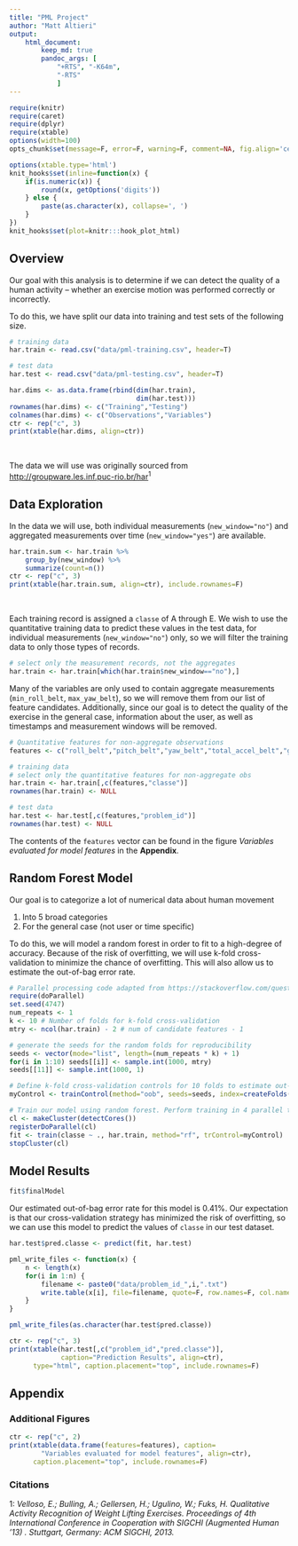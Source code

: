 ```yaml
---
title: "PML Project"
author: "Matt Altieri"
output:
    html_document:
        keep_md: true
        pandoc_args: [
            "+RTS", "-K64m",
            "-RTS"
            ]
---
```


```r
require(knitr)
require(caret)
require(dplyr)
require(xtable)
options(width=100)
opts_chunk$set(message=F, error=F, warning=F, comment=NA, fig.align='center', dpi=100, tidy=F, cache.path='.cache/', fig.path='fig/')

options(xtable.type='html')
knit_hooks$set(inline=function(x) {
    if(is.numeric(x)) {
        round(x, getOptions('digits'))
    } else {
        paste(as.character(x), collapse=', ')
    }
})
knit_hooks$set(plot=knitr:::hook_plot_html)
```

## Overview

Our goal with this analysis is to determine if we can detect the quality of a human activity -- whether an exercise motion was performed correctly or incorrectly.

To do this, we have split our data into training and test sets of the following size.

```r
# training data
har.train <- read.csv("data/pml-training.csv", header=T)

# test data
har.test <- read.csv("data/pml-testing.csv", header=T)
```

```r
har.dims <- as.data.frame(rbind(dim(har.train),
                                dim(har.test)))
rownames(har.dims) <- c("Training","Testing")
colnames(har.dims) <- c("Observations","Variables")
ctr <- rep("c", 3)
print(xtable(har.dims, align=ctr))
```

<br />

The data we will use was originally sourced from [http://groupware.les.inf.puc-rio.br/har](http://groupware.les.inf.puc-rio.br/har)$^1$

## Data Exploration

In the data we will use, both individual measurements (`new_window="no"`) and aggregated measurements over time (`new_window="yes"`) are available.

```r
har.train.sum <- har.train %>%
    group_by(new_window) %>%
    summarize(count=n())
ctr <- rep("c", 3)
print(xtable(har.train.sum, align=ctr), include.rownames=F)
```

<br />

Each training record is assigned a `classe` of A through E. We wish to use the quantitative training data to predict these values in the test data, for individual measurements (`new_window="no"`) only, so we will filter the training data to only those types of records.

```r
# select only the measurement records, not the aggregates
har.train <- har.train[which(har.train$new_window=="no"),]
```

Many of the variables are only used to contain aggregate measurements (`min_roll_belt`, `max_yaw_belt`), so we will remove them from our list of feature candidates. Additionally, since our goal is to detect the quality of the exercise in the general case, information about the user, as well as timestamps and measurement windows will be removed.

```r
# Quantitative features for non-aggregate observations
features <- c("roll_belt","pitch_belt","yaw_belt","total_accel_belt","gyros_belt_x","gyros_belt_y","gyros_belt_z","accel_belt_x","accel_belt_y","accel_belt_z","magnet_belt_x","magnet_belt_y","magnet_belt_z","roll_arm","pitch_arm","yaw_arm","total_accel_arm","gyros_arm_x","gyros_arm_y","gyros_arm_z","accel_arm_x","accel_arm_y","accel_arm_z","magnet_arm_x","magnet_arm_y","magnet_arm_z","roll_dumbbell","pitch_dumbbell","yaw_dumbbell","total_accel_dumbbell","gyros_dumbbell_x","gyros_dumbbell_y","gyros_dumbbell_z","accel_dumbbell_x","accel_dumbbell_y","accel_dumbbell_z","magnet_dumbbell_x","magnet_dumbbell_y","magnet_dumbbell_z","roll_forearm","pitch_forearm","yaw_forearm","total_accel_forearm","gyros_forearm_x","gyros_forearm_y","gyros_forearm_z","accel_forearm_x","accel_forearm_y","accel_forearm_z","magnet_forearm_x","magnet_forearm_y","magnet_forearm_z")
```

```r
# training data
# select only the quantitative features for non-aggregate obs
har.train <- har.train[,c(features,"classe")]
rownames(har.train) <- NULL

# test data
har.test <- har.test[,c(features,"problem_id")]
rownames(har.test) <- NULL
```

The contents of the `features` vector can be found in the figure _Variables evaluated for model features_ in the **Appendix**.

## Random Forest Model

Our goal is to categorize a lot of numerical data about human movement

1. Into 5 broad categories
2. For the general case (not user or time specific)

To do this, we will model a random forest in order to fit to a high-degree of accuracy. Because of the risk of overfitting, we will use k-fold cross-validation to minimize the chance of overfitting. This will also allow us to estimate the out-of-bag error rate.

```r
# Parallel processing code adapted from https://stackoverflow.com/questions/13403427/fully-reproducible-parallel-models-using-caret
require(doParallel)
set.seed(4747)
num_repeats <- 1
k <- 10 # Number of folds for k-fold cross-validation
mtry <- ncol(har.train) - 2 # num of candidate features - 1

# generate the seeds for the random folds for reproducibility
seeds <- vector(mode="list", length=(num_repeats * k) + 1)
for(i in 1:10) seeds[[i]] <- sample.int(1000, mtry)
seeds[[11]] <- sample.int(1000, 1)

# Define k-fold cross-validation controls for 10 folds to estimate out-of-bag error
myControl <- trainControl(method="oob", seeds=seeds, index=createFolds(har.train$classe, k=k))

# Train our model using random forest. Perform training in 4 parallel threads for increased speed
cl <- makeCluster(detectCores())
registerDoParallel(cl)
fit <- train(classe ~ ., har.train, method="rf", trControl=myControl)
stopCluster(cl)
```

## Model Results

```r
fit$finalModel
```

Our estimated out-of-bag error rate for this model is 0.41%. Our expectation is that our cross-validation strategy has minimized the risk of overfitting, so we can use this model to predict the values of `classe` in our test dataset.

```r
har.test$pred.classe <- predict(fit, har.test)

pml_write_files <- function(x) {
    n <- length(x)
    for(i in 1:n) {
        filename <- paste0("data/problem_id_",i,".txt")
        write.table(x[i], file=filename, quote=F, row.names=F, col.names=F)
    }
}

pml_write_files(as.character(har.test$pred.classe))
```

```r
ctr <- rep("c", 3)
print(xtable(har.test[,c("problem_id","pred.classe")],
             caption="Prediction Results", align=ctr),
      type="html", caption.placement="top", include.rownames=F)
```

## Appendix

### Additional Figures

```r
ctr <- rep("c", 2)
print(xtable(data.frame(features=features), caption=
        "Variables evaluated for model features", align=ctr),
      caption.placement="top", include.rownames=F)
```

### Citations

1: _Velloso, E.; Bulling, A.; Gellersen, H.; Ugulino, W.; Fuks, H. Qualitative Activity Recognition of Weight Lifting Exercises. Proceedings of 4th International Conference in Cooperation with SIGCHI (Augmented Human '13) . Stuttgart, Germany: ACM SIGCHI, 2013._